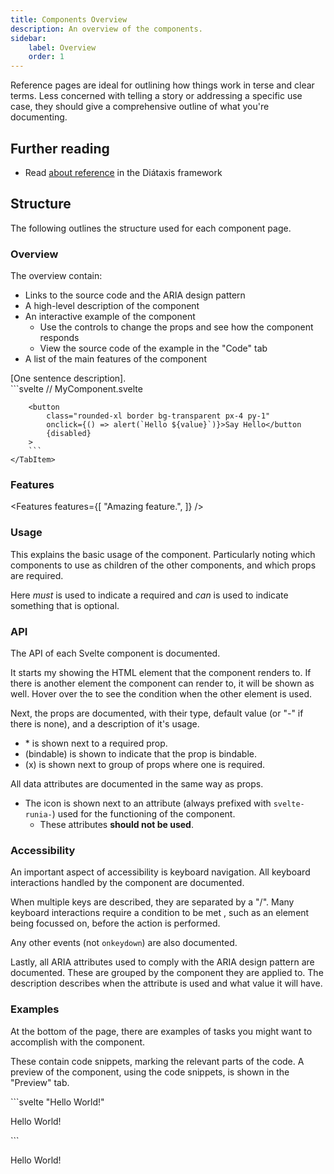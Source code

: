```yaml
---
title: Components Overview
description: An overview of the components.
sidebar:
    label: Overview
    order: 1
---
```



Reference pages are ideal for outlining how things work in terse and clear terms.
Less concerned with telling a story or addressing a specific use case, they should give a comprehensive outline of what you're documenting.

## Further reading

-   Read [about reference](https://diataxis.fr/reference/) in the Diátaxis framework

## Structure

The following outlines the structure used for each component page.

### Overview

The overview contain:

-   Links to the source code and the ARIA design pattern
-   A high-level description of the component
-   An <span class="text-runic-gradient">interactive example</span> of the component
    -   Use the controls to change the props and see how the component responds
    -   View the source code of the example in the "Code" tab
-   A list of the main features of the component

<Card title="[Component]">
<Links componentName="" ariaLink="https://www.w3.org/WAI/ARIA/apg/patterns/" />

<div class="py-4 text-xl text-[var(--sl-color-gray-2)]">[One sentence description].</div>

<Tabs>
    <TabItem label="Preview" icon="laptop">
        <InteractivePreviewExample client:load />
    </TabItem>
    <TabItem label="Code" icon="seti:svelte">
        ```svelte
        // MyComponent.svelte
        <script lang="ts">
            let { value, disabled } = $props();
        </script>

        <button
            class="rounded-xl border bg-transparent px-4 py-1"
            onclick={() => alert(`Hello ${value}`)}>Say Hello</button
            {disabled}
        >
        ```
    </TabItem>

</Tabs>

### Features

<Features
    features={[
        "Amazing feature.",
    ]}
/>
</Card>

### Usage

This explains the basic usage of the component.
Particularly noting which components to use as children of the other components,
and which props are required.

Here _must_ is used to indicate a required and _can_ is used to indicate something that is optional.

### API

The API of each Svelte component is documented.

It starts my showing the HTML element that the component renders to.
If there is another element the component can render to, it will be shown as well.
Hover over the <span class="inline-flex"><Icon name="information" /></span>
to see the condition when the other element is used.

<Card title="[Component]">
    <API.Introduction
        name="[Component]"
        element={{
            default: "[Default]",
            other: "[Other]",
            condition: "This would show when the other element is used"
        }}
        description="..."
    />
</Card>

Next, the props are documented, with their type, default value (or "-" if there is none), and a description of it's usage.

-   <span class="text-runic-gradient">\*</span> is shown next to a required prop.
-   <span class="text-sm">(bindable)</span> is shown to indicate that the prop is bindable.
-   <span class="text-runic-gradient mb-2 pr-1 text-sm">(x)</span> is shown next to group of props where
    one is required.

<Card title="Props">
    <API.Props
        props={[
            {
                name: "[name]",
                type: "[type]",
                defaultValue: undefined,
                description: "Lorem ipsum"
            },
            {
                name: "defaultProp",
                type: "[type]",
                defaultValue: "[value]",
                description: "Lorem ipsum"
            },
            {
                name: "requiredProp",
                required: true,
                type: "[type]",
                defaultValue: undefined,
                description: "Lorem ipsum"
            },
            {
                name: "bindableProp",
                type: "[type]",
                bindable: true,
                defaultValue: undefined,
                description: "Lorem ipsum"
            },
            {
                name: "groupProp1",
                required: "group1",
                type: "[type]",
                defaultValue: undefined,
                description: "Lorem ipsum"
            },
            {
                name: "groupProp2",
                required: "group1",
                type: "[type]",
                defaultValue: undefined,
                description: "Lorem ipsum"
            }
        ]}
    />
</Card>

All data attributes are documented in the same way as props.

-   The <span class="inline-flex"><Icon name="seti:ignored" /></span> icon
    is shown next to an attribute (always prefixed with `svelte-runia-`) used for the
    functioning of the component.
    -   These attributes **should not be used**.

<Card title="Data attributes">
    <API.DataAttributes
        attributes={[
            {
                name: "data-[name]",
                public: true,
                values: "[values]",
                description: "Lorem ipsum"
            },
            {
                name: "data-svelte-runia-[name]",
                values: "[values]",
                description: "Lorem ipsum"
            }
        ]}
    />
</Card>

### Accessibility

An important aspect of accessibility is keyboard navigation.
All keyboard interactions handled by the component are documented.

When multiple keys are described, they are separated by a "/".
Many keyboard interactions require a condition to be met
, such as an element being focussed on, before the action is performed.

<Card title="Keyboard interactions">
    <A11y.Keyboard
        interactions={[
            {
                keys: ["[key]"],
                condition: undefined,
                action: "Lorem ipsum"
            },
            {
                keys: ["[key1]", "[key2]"],
                condition: undefined,
                action: "Lorem ipsum"
            },
            {
                keys: ["[key]"],
                condition: "[condition]",
                action: "Lorem ipsum"
            }
        ]}
    />
</Card>

Any other events (not `onkeydown`) are also documented.

<Card title="Other events">
    <A11y.Events
        events={[
            {
                component: "[Component]",
                event: "[event]",
                action: "Lorem ipsum"
            }
        ]}
    />
</Card>

Lastly, all ARIA attributes used to comply with the ARIA design pattern are documented.
These are grouped by the component they are applied to.
The description describes when the attribute is used and what value it will have.

<Card title="ARIA attributes">
    <A11y.ARIAAttributes
        attributes={[
            {
                name: "aria-[name]",
                type: "[type]",
                description: "Lorem ipsum"
            }
        ]}
    />
</Card>

### Examples

At the bottom of the page, there are examples of tasks you might want to
accomplish with the component.

These contain code snippets, marking the relevant parts of the code.
A preview of the component, using the code snippets, is shown in the "Preview" tab.

<Card title="Hello World">
    <Example>
        <div slot="code">
            ```svelte "Hello World!"
            <p>Hello World!</p>
            ```
        </div>
        <div slot="preview">
            <p>Hello World!</p>
        </div>
    </Example>
</Card>
